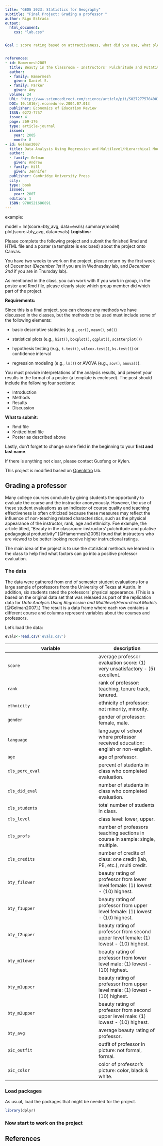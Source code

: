 ---
title: "GEOG 3023: Statistics for Geography"
subtitle: "Final Project: Grading a professor "
author: Rigo Estrada
output: 
  html_document:
    css: "lab.css"


Goal : score rating based on attractiveness, what did you use, what plots, why did you choose those, what analysis allowed you to make statesments that are in your discussion. Methods: How you found it? What did you find, what was interesting, why might this score impact, give a fun hypotheses at start (guess if it will affect), fun hypotheses for why it impacted.


references:
- id: Hamermesh2005
  title: Beauty in the Classroom - Instructors' Pulchritude and Putative Pedagogical Productivity
  author:
  - family: Hamermesh
    given: Daniel S.
  - family: Parker
    given: Amy
  volume: 24
  URL: 'http://www.sciencedirect.com/science/article/pii/S0272775704001165'
  DOI: 10.1016/j.econedurev.2004.07.013
  publisher: Economics of Education Review
  ISSN: 0272-7757
  issue: 4
  page: 369-376
  type: article-journal
  issued:
    year: 2005
    month: 8
- id: Gelman2007
  title: Data Analysis Using Regression and Multilevel/Hierarchical Models
  author:
  - family: Gelman
    given: Andrew
  - family: Hill
    given: Jennifer
  publisher: Cambridge University Press
  city:
  type: book
  issued:
    year: 2007
  edition: 1
  ISBN: 9780521686891
---

<div class="instructions">

example:

model = lm(score~bty_avg, data=evals)
summary(model)
plot(score~bty_avg, data=evals)
**Logistics:**

Please complete the following project and submit the finished Rmd and HTML
file and a poster (a template is enclosed) about the project onto Canvas.

You have two weeks to work on the project, please return by the first week
of December (*December 1st* if you are in Wednesday lab, and *December 2nd*
if you are in Thursday lab). 

As mentioned in the class, you can work with
If you work in group, in
the poster and Rmd file, please clearly state which group member did which
part of the project.




**Requirements:**

Since this is a final project, you can choose any methods we have discussed
in the classes, but the methods to be used must include some of the
following elements:

- basic descriptive statistics (e.g., `cor()`, `mean()`, `sd()`)


- statistical plots (e.g., `hist()`, `boxplot()`, `qqplot()`, `scatterplot()`)


- hypothesis testing (e.g., `t.test()`, `wilcox.test()`, `ks.test()`) or confidence interval


- regression modeling (e.g., `lm()`) or AVOVA (e.g., `aov()`, `anova()`).

You must provide interpretations of the analysis results, and present your
results in the format of a poster (a template is enclosed). The post should
include the following four sections:

- Introduction
- Methods
- Results
- Discussion


**What to submit:**

- Rmd file
- Knitted html file
- Poster as described above

Lastly, don't forget to change name field in the beginning to your **first and last name**. 

If there is anything not clear, please contact Guofeng or Kylen. 

This project is modified based on [OpenIntro](https://www.openintro.org/stat/labs.php) lab.

</div>

## Grading a professor

Many college courses conclude by giving students the opportunity to
evaluate the course and the instructor anonymously. However, the use of
these student evaluations as an indicator of course quality and teaching
effectiveness is often criticized because these measures may reflect the
influence of non-teaching related characteristics, such as the physical
appearance of the instructor, rank, age and ethnicity. Foe example, the
article titled, "Beauty in the classroom: instructors' pulchritude and
putative pedagogical productivity" [@Hamermesh2005] found that instructors
who are viewed to be better looking receive higher instructional ratings.

The main idea of the project is to use the statistical methods we learned
in the class to help find what factors can go into a positive professor
evaluation.

### The data

The data were gathered from end of semester student evaluations for a large 
sample of professors from the University of Texas at Austin. In addition, six 
students rated the professors' physical appearance. (This is a based on the
original data set that was released as part of the replication 
data for *Data Analysis Using Regression and Multilevel/Hierarchical Models* 
[@Gelman2007].) The result is a data frame where each row contains a 
different course and columns represent variables about the courses and 
professors.

Let's load the data:

```{r load-data, message=FALSE}
evals<-read.csv('evals.csv')
```

variable         | description
---------------- | -----------
`score`          | average professor evaluation score: (1) very unsatisfactory - (5) excellent.
`rank`           | rank of professor: teaching, tenure track, tenured.
`ethnicity`      | ethnicity of professor: not minority, minority.
`gender`         | gender of professor: female, male.
`language`       | language of school where professor received education: english or non-english.
`age`            | age of professor.
`cls_perc_eval`  | percent of students in class who completed evaluation.
`cls_did_eval`   | number of students in class who completed evaluation.
`cls_students`   | total number of students in class.
`cls_level`      | class level: lower, upper.
`cls_profs`      | number of professors teaching sections in course in sample: single, multiple.
`cls_credits`    | number of credits of class: one credit (lab, PE, etc.), multi credit.
`bty_f1lower`    | beauty rating of professor from lower level female: (1) lowest - (10) highest.
`bty_f1upper`    | beauty rating of professor from upper level female: (1) lowest - (10) highest.
`bty_f2upper`    | beauty rating of professor from second upper level female: (1) lowest - (10) highest.
`bty_m1lower`    | beauty rating of professor from lower level male: (1) lowest - (10) highest.
`bty_m1upper`    | beauty rating of professor from upper level male: (1) lowest - (10) highest.
`bty_m2upper`    | beauty rating of professor from second upper level male: (1) lowest - (10) highest.
`bty_avg`        | average beauty rating of professor.
`pic_outfit`     | outfit of professor in picture: not formal, formal.
`pic_color`      | color of professor's picture: color, black & white.


### Load packages

As usual, load the packages that might be needed for the project. 

```{r load-packages, message=FALSE}
library(dplyr)
```

### Now start to work on the project



## References
